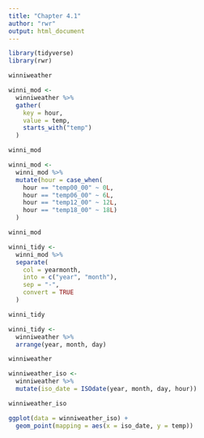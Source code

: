 ```yaml
---
title: "Chapter 4.1"
author: "rwr"
output: html_document
---
```


```r
library(tidyverse)
library(rwr)
```


```r
winniweather
```


```r
winni_mod <- 
  winniweather %>%
  gather(
    key = hour,
    value = temp,
    starts_with("temp")
  )

winni_mod
```


```r
winni_mod <- 
  winni_mod %>%
  mutate(hour = case_when(
    hour == "temp00_00" ~ 0L,
    hour == "temp06_00" ~ 6L,
    hour == "temp12_00" ~ 12L,
    hour == "temp18_00" ~ 18L)
  )

winni_mod
```


```r
winni_tidy <- 
  winni_mod %>%
  separate(
    col = yearmonth,
    into = c("year", "month"),
    sep = "-",
    convert = TRUE
  )

winni_tidy
```


```r
winni_tidy <- 
  winniweather %>%
  arrange(year, month, day)

winniweather
```


```r
winniweather_iso <- 
  winniweather %>%
  mutate(iso_date = ISOdate(year, month, day, hour))

winniweather_iso
```


```r
ggplot(data = winniweather_iso) +
  geom_point(mapping = aes(x = iso_date, y = temp))
```
